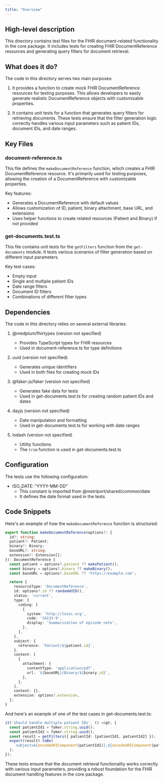 ```yaml
---
title: "Overview"
---
```


## High-level description
This directory contains test files for the FHIR document-related functionality in the core package. It includes tests for creating FHIR DocumentReference resources and generating query filters for document retrieval.

## What does it do?
The code in this directory serves two main purposes:

1. It provides a function to create mock FHIR DocumentReference resources for testing purposes. This allows developers to easily generate realistic DocumentReference objects with customizable properties.

2. It contains unit tests for a function that generates query filters for retrieving documents. These tests ensure that the filter generation logic correctly handles various input parameters such as patient IDs, document IDs, and date ranges.

## Key Files

### document-reference.ts
This file defines the `makeDocumentReference` function, which creates a FHIR DocumentReference resource. It's primarily used for testing purposes, allowing the creation of a DocumentReference with customizable properties.

Key features:
- Generates a DocumentReference with default values
- Allows customization of ID, patient, binary attachment, base URL, and extensions
- Uses helper functions to create related resources (Patient and Binary) if not provided

### get-documents.test.ts
This file contains unit tests for the `getFilters` function from the `get-documents` module. It tests various scenarios of filter generation based on different input parameters.

Key test cases:
- Empty input
- Single and multiple patient IDs
- Date range filters
- Document ID filters
- Combinations of different filter types

## Dependencies
The code in this directory relies on several external libraries:

1. @medplum/fhirtypes (version not specified)
   - Provides TypeScript types for FHIR resources
   - Used in document-reference.ts for type definitions

2. uuid (version not specified)
   - Generates unique identifiers
   - Used in both files for creating mock IDs

3. @faker-js/faker (version not specified)
   - Generates fake data for tests
   - Used in get-documents.test.ts for creating random patient IDs and dates

4. dayjs (version not specified)
   - Date manipulation and formatting
   - Used in get-documents.test.ts for working with date ranges

5. lodash (version not specified)
   - Utility functions
   - The `trim` function is used in get-documents.test.ts

## Configuration
The tests use the following configuration:

- ISO_DATE: "YYYY-MM-DD"
  - This constant is imported from @metriport/shared/common/date
  - It defines the date format used in the tests

## Code Snippets

Here's an example of how the `makeDocumentReference` function is structured:

```typescript
export function makeDocumentReference(options?: {
  id?: string;
  patient?: Patient;
  binary?: Binary;
  baseURL?: string;
  extension?: Extension[];
}): DocumentReference {
  const patient = options?.patient ?? makePatient();
  const binary = options?.binary ?? makeBinary();
  const baseURL = options?.baseURL ?? 'https://example.com';

  return {
    resourceType: 'DocumentReference',
    id: options?.id ?? randomUUID(),
    status: 'current',
    type: {
      coding: [
        {
          system: 'http://loinc.org',
          code: '34133-9',
          display: 'Summarization of episode note',
        },
      ],
    },
    subject: {
      reference: `Patient/${patient.id}`,
    },
    content: [
      {
        attachment: {
          contentType: 'application/pdf',
          url: `${baseURL}/Binary/${binary.id}`,
        },
      },
    ],
    context: {},
    extension: options?.extension,
  };
}
```

And here's an example of one of the test cases in get-documents.test.ts:

```typescript
it('should handle multiple patient IDs', () =&gt; {
  const patientId1 = faker.string.uuid();
  const patientId2 = faker.string.uuid();
  const result = getFilters({ patientId: [patientId1, patientId2] });
  expect(result).toBe(
    `subject=${encodeURIComponent(patientId1)},${encodeURIComponent(patientId2)}`
  );
});
```

These tests ensure that the document retrieval functionality works correctly with various input parameters, providing a robust foundation for the FHIR document handling features in the core package.